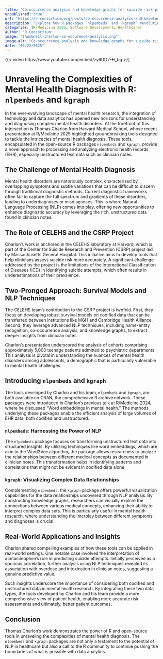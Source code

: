 ```yaml
--- 
title: "Co-occurrence analysis and knowledge graphs for suicide risk prediction" 
unpublished: true 
url: "https://r-consortium.org/posts/co-occurrence-analysis-and-knowledge-graphs-for-suicide-risk-prediction/"
description: "Explore how R packages `nlpembeds` and `kgraph` revolutionize mental health diagnostics with NLP." 
categories: [R/Medicine 2025, Software Development, Healthcare]
author: "R Consortium" 
image: "thumbnail-charlon-co-occurence-analysis.png" 
image-alt: "Co-occurrence analysis and knowledge graphs for suicide risk prediction - Thomas Charlon" 
date: "06/22/2025" 
---
```


{{< video https://www.youtube.com/embed/zy6DD7-H_bg >}}

# Unraveling the Complexities of Mental Health Diagnosis with R: `nlpembeds` and `kgraph`

In the ever-evolving landscape of mental health research, the integration of technology and data analytics has opened new horizons for understanding and diagnosing complex mental health disorders. At the forefront of this intersection is Thomas Charlon from Harvard Medical School, whose recent presentation at R/Medicine 2025 highlighted groundbreaking tools designed to tackle the intricacies of mental health diagnosis. These tools, encapsulated in the open-source R packages `nlpembeds` and `kgraph`, provide a novel approach to processing and analyzing electronic health records (EHR), especially unstructured text data such as clinician notes.

## The Challenge of Mental Health Diagnosis

Mental health disorders are notoriously complex, characterized by overlapping symptoms and subtle variations that can be difficult to discern through traditional diagnostic methods. Current diagnostic frameworks often fail to capture the full spectrum and gradients of these disorders, leading to underdiagnoses or misdiagnoses. This is where Natural Language Processing (NLP) comes into play, offering new opportunities to enhance diagnostic accuracy by leveraging the rich, unstructured data found in clinician notes.

## The Role of CELEHS and the CSRP Project

Charlon’s work is anchored in the CELEHS laboratory at Harvard, which is part of the Center for Suicide Research and Prevention (CSRP) project led by Massachusetts General Hospital. This initiative aims to develop tools that help clinicians assess suicide risk more accurately. A significant challenge addressed by the project is the limitations of the International Classification of Diseases (ICD) in identifying suicide attempts, which often results in underestimations of their prevalence.

## Two-Pronged Approach: Survival Models and NLP Techniques

The CELEHS team’s contribution to the CSRP project is twofold. First, they focus on developing robust survival models on codified data that can be transferred between institutions like MGH and Cambridge Health Alliance. Second, they leverage advanced NLP techniques, including name-entity recognition, co-occurrence analysis, and knowledge graphs, to extract deeper insights from clinician notes.

Charlon’s presentation underscored the analysis of cohorts comprising approximately 5,000 teenage patients admitted to psychiatric departments. This analysis is pivotal in understanding the nuances of mental health disorders among adolescents, a demographic that is particularly vulnerable to mental health challenges.

## Introducing `nlpembeds` and `kgraph`

The tools developed by Charlon and his team, `nlpembeds` and `kgraph`, are both available on CRAN, the comprehensive R archive network. These packages were introduced in Charlon's previous talk at R/Medicine 2024, where he discussed "Word embeddings in mental health." The methods underlying these packages enable the efficient analysis of large volumes of EHR data, both codified and unstructured.

### `nlpembeds`: Harnessing the Power of NLP

The `nlpembeds` package focuses on transforming unstructured text data into structured insights. By utilizing techniques like word embeddings, which are akin to the Word2Vec algorithm, the package allows researchers to analyze the relationships between different medical concepts as documented in clinician notes. This transformation helps in identifying patterns and correlations that might not be evident in codified data alone.

### `kgraph`: Visualizing Complex Data Relationships

Complementing `nlpembeds`, the `kgraph` package offers powerful visualization capabilities for the data relationships uncovered through NLP analysis. By constructing knowledge graphs, researchers can visually explore the connections between various medical concepts, enhancing their ability to interpret complex data sets. This is particularly useful in mental health research, where understanding the interplay between different symptoms and diagnoses is crucial.

## Real-World Applications and Insights

Charlon shared compelling examples of how these tools can be applied in real-world settings. One notable case involved the interpretation of acetaminophen’s role in predicting suicide attempts. Initially perceived as a spurious correlation, further analysis using NLP techniques revealed its association with overdose and intoxication in clinician notes, suggesting a genuine predictive value.

Such insights underscore the importance of considering both codified and unstructured data in mental health research. By integrating these two data types, the tools developed by Charlon and his team provide a more comprehensive view of patient health, enabling more accurate risk assessments and ultimately, better patient outcomes.

## Conclusion

Thomas Charlon’s work demonstrates the power of R and open-source tools in unraveling the complexities of mental health diagnosis. The `nlpembeds` and `kgraph` packages are not only a testament to the potential of NLP in healthcare but also a call to the R community to continue pushing the boundaries of what is possible with data analytics.